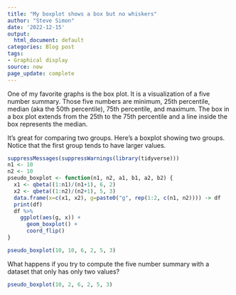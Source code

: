 ```yaml
---
title: "My boxplot shows a box but no whiskers"
author: "Steve Simon"
date: '2022-12-15'
output:
  html_document: default
categories: Blog post
tags:
- Graphical display
source: new
page_update: complete
---
```


One of my favorite graphs is the box plot. It is a visualization of a five number summary. Those five numbers are minimum, 25th percentile, median (aka the 50th percentile), 75th percentile, and maximum. The box in a box plot extends from the 25th to the 75th percentile and a line inside the box represents the median.

It's great for comparing two groups. Here's a boxplot showing two groups. Notice that the first group tends to have larger values. 

```r
suppressMessages(suppressWarnings(library(tidyverse)))
n1 <- 10
n2 <- 10
pseudo_boxplot <- function(n1, n2, a1, b1, a2, b2) {
  x1 <- qbeta((1:n1)/(n1+1), 6, 2)
  x2 <- qbeta((1:n2)/(n2+1), 5, 3)
  data.frame(x=c(x1, x2), g=paste0("g", rep(1:2, c(n1, n2)))) -> df
  print(df)
  df %>%
    ggplot(aes(g, x)) +
      geom_boxplot() +
      coord_flip()
}

pseudo_boxplot(10, 10, 6, 2, 5, 3)
```

What happens if you try to compute the five number summary with a dataset that only has only two values?

```r
pseudo_boxplot(10, 2, 6, 2, 5, 3)
```

